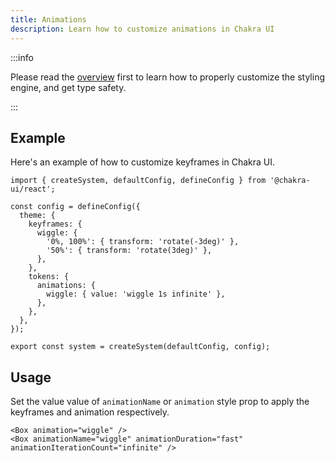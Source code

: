 ```yaml
---
title: Animations
description: Learn how to customize animations in Chakra UI
---
```


:::info

Please read the [overview](/docs/theming/customization/overview) first to learn
how to properly customize the styling engine, and get type safety.

:::

## Example

Here's an example of how to customize keyframes in Chakra UI.

```tsx title="theme.ts"
import { createSystem, defaultConfig, defineConfig } from '@chakra-ui/react';

const config = defineConfig({
  theme: {
    keyframes: {
      wiggle: {
        '0%, 100%': { transform: 'rotate(-3deg)' },
        '50%': { transform: 'rotate(3deg)' },
      },
    },
    tokens: {
      animations: {
        wiggle: { value: 'wiggle 1s infinite' },
      },
    },
  },
});

export const system = createSystem(defaultConfig, config);
```

## Usage

Set the value value of `animationName` or `animation` style prop to apply the
keyframes and animation respectively.

```tsx title="app.tsx"
<Box animation="wiggle" />
<Box animationName="wiggle" animationDuration="fast" animationIterationCount="infinite" />
```
